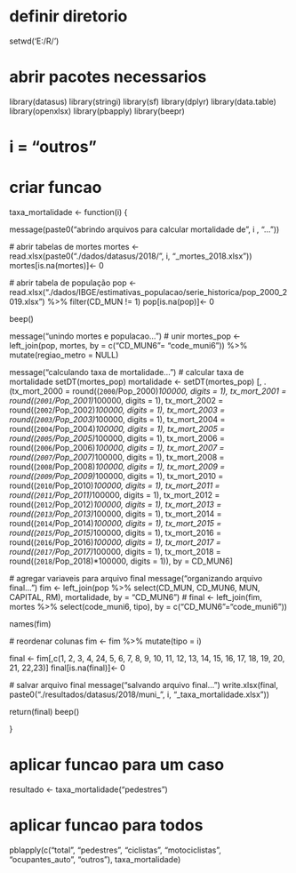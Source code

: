 # definir diretorio
setwd('E:/R/')

# abrir pacotes necessarios
library(datasus)
library(stringi)
library(sf)
library(dplyr)
library(data.table)
library(openxlsx)
library(pbapply)
library(beepr)


# i = "outros"

# criar funcao 
taxa_mortalidade <- function(i) {
  
  message(paste0("abrindo arquivos para calcular mortalidade de ", i , "..."))
  
  # abrir tabelas de mortes
  mortes <- read.xlsx(paste0("./dados/datasus/2018/", i, "_mortes_2018.xlsx"))
  mortes[is.na(mortes)]<- 0
  
  # abrir tabela de população
  pop <- read.xlsx("./dados/IBGE/estimativas_populacao/serie_historica/pop_2000_2019.xlsx") %>%
    filter(CD_MUN != 1)
  pop[is.na(pop)]<- 0
  
  
  beep()
  
  
  message("unindo mortes e populacao...")
  # unir 
  mortes_pop <- left_join(pop, mortes, by = c("CD_MUN6"= "code_muni6")) %>% mutate(regiao_metro = NULL)
  
  message("calculando taxa de mortalidade...")
  # calcular taxa de mortalidade
  setDT(mortes_pop)
  mortalidade <- setDT(mortes_pop) [, .(tx_mort_2000 = round((`2000`/Pop_2000)*100000, digits = 1),
                                        tx_mort_2001 = round((`2001`/Pop_2001)*100000, digits = 1),
                                        tx_mort_2002 = round((`2002`/Pop_2002)*100000, digits = 1),
                                        tx_mort_2003 = round((`2003`/Pop_2003)*100000, digits = 1),
                                        tx_mort_2004 = round((`2004`/Pop_2004)*100000, digits = 1),
                                        tx_mort_2005 = round((`2005`/Pop_2005)*100000, digits = 1),
                                        tx_mort_2006 = round((`2006`/Pop_2006)*100000, digits = 1),
                                        tx_mort_2007 = round((`2007`/Pop_2007)*100000, digits = 1),
                                        tx_mort_2008 = round((`2008`/Pop_2008)*100000, digits = 1),
                                        tx_mort_2009 = round((`2009`/Pop_2009)*100000, digits = 1),
                                        tx_mort_2010 = round((`2010`/Pop_2010)*100000, digits = 1),
                                        tx_mort_2011 = round((`2011`/Pop_2011)*100000, digits = 1),
                                        tx_mort_2012 = round((`2012`/Pop_2012)*100000, digits = 1),
                                        tx_mort_2013 = round((`2013`/Pop_2013)*100000, digits = 1),
                                        tx_mort_2014 = round((`2014`/Pop_2014)*100000, digits = 1),
                                        tx_mort_2015 = round((`2015`/Pop_2015)*100000, digits = 1),
                                        tx_mort_2016 = round((`2016`/Pop_2016)*100000, digits = 1),
                                        tx_mort_2017 = round((`2017`/Pop_2017)*100000, digits = 1),
                                        tx_mort_2018 = round((`2018`/Pop_2018)*100000, digits = 1)), 
                                    by = CD_MUN6]
  
  # agregar variaveis para arquivo final
  message("organizando arquivo final...")
  fim <- left_join(pop %>% select(CD_MUN, CD_MUN6, MUN, CAPITAL, RM), mortalidade, by = "CD_MUN6")
  # final <- left_join(fim, mortes %>% select(code_muni6, tipo), by = c("CD_MUN6"="code_muni6"))
  
  names(fim)
  
  # reordenar colunas
  fim <- fim %>% mutate(tipo = i)
  
  final <- fim[,c(1, 2, 3, 4, 24, 5, 6, 7, 8, 9, 10, 11, 12, 13, 14, 15, 16, 17, 18, 19, 20, 21, 22,23)]
  final[is.na(final)]<- 0
  
  # salvar arquivo final
  message("salvando arquivo final...")
  write.xlsx(final, paste0("./resultados/datasus/2018/muni_", i, "_taxa_mortalidade.xlsx"))
  
  return(final)
  beep()
  
  
}

# aplicar funcao para um caso
resultado <- taxa_mortalidade("pedestres")


# aplicar funcao para todos
pblapply(c("total", "pedestres", "ciclistas", 
           "motociclistas", "ocupantes_auto", "outros"), 
         taxa_mortalidade)
